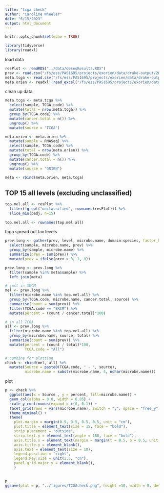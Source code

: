 ```yaml
---
title: "tcga check"
author: "Caroline Wheeler"
date: "6/15/2023"
output: html_document
---
```


```r
knitr::opts_chunk$set(echo = TRUE)

library(tidyverse)
library(readxl)
```

load data
```r
resPlot <- readRDS("../data/deseqResults.RDS")
prev <- read.csv("/fs/ess/PAS1695/projects/exorien/data/drake-output/2022-03-16/combined_prevalence.csv")
meta.tcga <- read.csv("/fs/ess/PAS1695/projects/exorien/data/drake-output/2022-03-16/2022-03-16_TCGA_meta.csv")
meta.orien <- readxl::read_excel("/fs/ess/PAS1695/projects/exorien/data/clinical/20PRJ060OSU_20210707_ClinicalMolLinkage_V4_as-in-drake.xlsx")
```

clean up data 
```r
meta.tcga <- meta.tcga %>%
  select(sample, TCGA.code) %>%
  mutate(total = nrow(meta.tcga)) %>%
  group_by(TCGA.code) %>%
  mutate(cancer.total = n()) %>%
  ungroup() %>%
  mutate(source = "TCGA")

meta.orien <- meta.orien %>%
  mutate(sample = RNASeq) %>%
  select(sample, TCGA.code) %>%
  mutate(total = nrow(meta.orien)) %>%
  group_by(TCGA.code) %>%
  mutate(cancer.total = n()) %>%
  ungroup() %>%
  mutate(source = "ORIEN")
  
meta <- rbind(meta.orien, meta.tcga)
```

<!-- ## TOP 15 SPECIES LEVEL microbes in exorien-melio -->
<!-- ```{r} -->
<!-- top.mel <- resPlot %>% -->
<!--   #filter(level == "species" & !is.na(delabel)) %>% -->
<!--   slice_min(padj, n=15) -->

<!-- top.mel <- rownames(top.mel) -->
<!-- ``` -->

<!-- # just in SKCM -->
<!-- ```{r} -->
<!-- tcga.cancer <- tcga %>% -->
<!--   filter(species %in% top.mel) %>% -->
<!--   group_by(TCGA.code, species, cancer.total) %>% -->
<!--   summarise(count = sum(prev)) %>% -->
<!--   filter(TCGA.code == "SKCM") %>% -->
<!--   mutate(percent = (count / cancer.total)*100) -->
<!-- ``` -->

<!-- # in all TCGA -->
<!-- ```{r} -->
<!-- tcga.all <- tcga %>% -->
<!--   filter(species %in% top.mel) %>% -->
<!--   group_by(species) %>% -->
<!--   summarise(count = sum(prev)) %>% -->
<!--   mutate(percent = (count / 2720)*100) -->
<!-- ``` -->

## TOP 15 all levels (excluding unclassified)
```r
top.mel.all <- resPlot %>%
  filter(!grepl("unclassified", rownames(resPlot))) %>%
  slice_min(padj, n=15)
  
top.mel.all <- rownames(top.mel.all)
```

tcga spread out tax levels 
```r
prev.long <- gather(prev, level, microbe.name, domain:species, factor_key=TRUE) %>%
  select(sample, microbe.name, prev) %>%
  group_by(sample, microbe.name) %>%
  summarize(prev = sum(prev)) %>%
  mutate(prev = ifelse(prev > 0, 1, 0))

prev.long <- prev.long %>%
  filter(sample %in% meta$sample) %>%
  left_join(meta)
```

```r
# just in SKCM
mel <- prev.long %>%
  filter(microbe.name %in% top.mel.all) %>%
  group_by(TCGA.code, microbe.name, cancer.total, source) %>%
  summarise(count = sum(prev)) %>%
  filter(TCGA.code == "SKCM") %>%
  mutate(percent = (count / cancer.total)*100)

# in all TCGA
all <- prev.long %>%
  filter(microbe.name %in% top.mel.all) %>%
  group_by(microbe.name, source, total) %>%
  summarise(count = sum(prev)) %>%
  mutate(percent = (count / total)*100,
         TCGA.code = "All") 

# combine for plotting
check <- rbind(mel, all) %>%
  mutate(Source = paste0(TCGA.code, " - ", source),
         microbe.name = substr(microbe.name, 4, nchar(microbe.name)))
```

plot
```r
p <- check %>%
  ggplot(aes(x = Source , y = percent, fill=microbe.name)) +
  geom_col(alpha = 0.8, width = 0.85) +
  scale_y_continuous(expand = c(0, 0.1)) +
  facet_grid(rows = vars(microbe.name), switch = "y", space = "free_y")  +
  theme_minimal() +
  theme(
    plot.margin = margin(0.5, 0.5, 0.5, 0.5, unit = "cm"),
    plot.title = element_text(size = 15, face = "bold"),
    strip.placement = "outside",
    strip.text.y = element_text(angle = 180, face = "bold"),
    axis.title.x = element_text(margin = margin(t = 0.5, b = 0.5, unit = "cm")),
    axis.title.y = element_blank(),
    axis.text = element_text(size = 10),
    legend.position = "right",
    legend.key.size = unit(1.5, "cm"),
    panel.grid.major.y = element_blank(),
    ) 
  

p 
ggsave(plot = p, "../figures/TCGAcheck.png", height =10, width = 8, device = "png")
```



<!-- save tables -->
<!-- ```{r} -->
<!-- write.csv(tcga.cancer, "../data/tcga_check_skcm_spec.csv") -->
<!-- write.csv(tcga.all, "../data/tcga_check_all_spec.csv") -->
<!-- write.csv(tcga.cancer.all, "../data/tcga_check_skcm.csv") -->
<!-- write.csv(tcga.all.all, "../data/tcga_check_all.csv") -->
<!-- ``` -->


